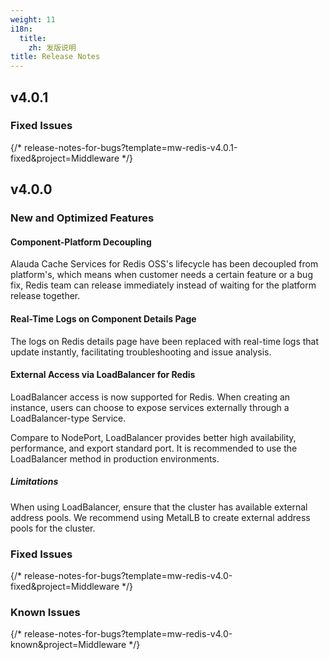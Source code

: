 ```yaml
---
weight: 11
i18n:
  title:
    zh: 发版说明
title: Release Notes
---
```


## v4.0.1

### Fixed Issues

{/* release-notes-for-bugs?template=mw-redis-v4.0.1-fixed&project=Middleware */}

## v4.0.0

### New and Optimized Features

#### Component-Platform Decoupling

Alauda Cache Services for Redis OSS's lifecycle has been decoupled from platform's, which means when customer needs a certain feature or a bug fix, Redis team can release immediately instead of waiting for the platform release together.

#### Real-Time Logs on Component Details Page

The logs on Redis details page have been replaced with real-time logs that update instantly, facilitating troubleshooting and issue analysis.

#### External Access via LoadBalancer for Redis

LoadBalancer access is now supported for Redis. When creating an instance, users can choose to expose services externally through a LoadBalancer-type Service.

Compare to NodePort, LoadBalancer provides better high availability, performance, and export standard port. It is recommended to use the LoadBalancer method in production environments.

##### Limitations

When using LoadBalancer, ensure that the cluster has available external address pools. We recommend using MetalLB to create external address pools for the cluster.

### Fixed Issues

{/* release-notes-for-bugs?template=mw-redis-v4.0-fixed&project=Middleware */}

### Known Issues

{/* release-notes-for-bugs?template=mw-redis-v4.0-known&project=Middleware */}

